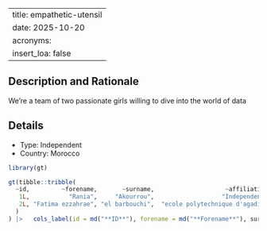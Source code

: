 
---
title: empathetic-utensil
date: 2025-10-20
acronyms:
  insert_loa: false
---

## Description and Rationale

We're a team of two passionate girls willing to dive into the world of data

## Details

* Type: Independent
* Country: Morocco

```r
library(gt)

gt(tibble::tribble(
  ~id,         ~forename,       ~surname,                    ~affiliation,
   1L,           "Rania",     "Akourrou",                   "Independent",
   2L, "Fatima ezzahrae", "el barbouchi",  "ecole polytechnique d'agadir"
  )
) |>   cols_label(id = md("**ID**"), forename = md("**Forename**"), surname ~ md("**Surname**"), affiliation ~ md("**Affiliation**"))
```
